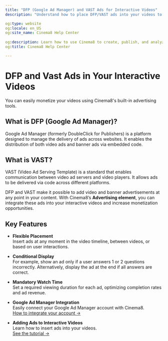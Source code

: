 ---
title: "DFP (Google Ad Manager) and VAST Ads for Interactive Videos"
description: "Understand how to place DFP/VAST ads into your videos to monetise content through ad networks or publishers. Visit Cinema8."

og:type: website
og:locale: en_US
og:site_name: Cinema8 Help Center
 
og:description: Learn how to use Cinema8 to create, publish, and analyze interactive videos.
og:title: Cinema8 Help Center

---


# DFP and Vast Ads in Your Interactive Videos

<Callout type="info">
You can easily monetize your videos using Cinema8's built-in advertising tools.
</Callout>

## What is DFP (Google Ad Manager)?

Google Ad Manager (formerly DoubleClick for Publishers) is a platform designed to manage the delivery of ads across websites. It enables the distribution of both video ads and banner ads via embedded code.

## What is VAST?

VAST (Video Ad Serving Template) is a standard that enables communication between video ad servers and video players. It allows ads to be delivered via code across different platforms.

DFP and VAST make it possible to add video and banner advertisements at any point in your content. With Cinema8’s **Advertising element**, you can integrate these ads into your interactive videos and increase monetization opportunities.

## Key Features

- **Flexible Placement**  
  Insert ads at any moment in the video timeline, between videos, or based on user interactions.

- **Conditional Display**  
  For example, show an ad only if a user answers 1 or 2 questions incorrectly. Alternatively, display the ad at the end if all answers are correct.

- **Mandatory Watch Time**  
  Set a required viewing duration for each ad, optimizing completion rates and ad revenue.

- **Google Ad Manager Integration**  
  Easily connect your Google Ad Manager account with Cinema8.  
  [How to integrate your account →](/integrations-and-third-party-platforms/ads-in-your-interactive-videos)

- **Adding Ads to Interactive Videos**  
  Learn how to insert ads into your videos.  
  [See the tutorial →](/integrations-and-third-party-platforms/ads-in-your-interactive-videos)
